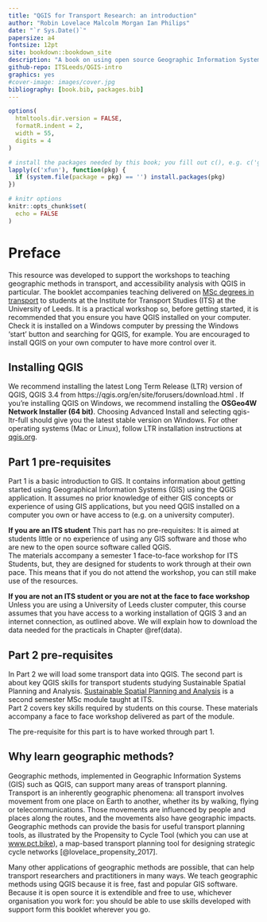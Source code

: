 ```yaml
--- 
title: "QGIS for Transport Research: an introduction"
author: "Robin Lovelace Malcolm Morgan Ian Philips"
date: "`r Sys.Date()`"
papersize: a4
fontsize: 12pt
site: bookdown::bookdown_site
description: "A book on using open source Geographic Information System for transport planning."
github-repo: ITSLeeds/QGIS-intro
graphics: yes
#cover-image: images/cover.jpg
bibliography: [book.bib, packages.bib]
---
```


<!-- For CRC Press format: -->
<!-- documentclass: krantz -->
<!-- biblio-style: apalike -->
<!-- link-citations: yes -->
<!-- colorlinks: yes -->
<!-- lot: yes -->
<!-- lof: yes -->
<!-- fontsize: 13pt -->

```r
options(
  htmltools.dir.version = FALSE,
  formatR.indent = 2,
  width = 55,
  digits = 4
)

# install the packages needed by this book; you fill out c(), e.g. c('ggplot2', 'dplyr')
lapply(c('xfun'), function(pkg) {
  if (system.file(package = pkg) == '') install.packages(pkg)
})

# knitr options
knitr::opts_chunk$set(
  echo = FALSE
)
```

# Preface {-}

<!-- ## What is this resource? {-} -->

This resource was developed to support the workshops to teaching geographic methods in transport, and accessibility analysis with QGIS in particular. 
The booklet accompanies teaching delivered on [MSc degrees in  transport](https://environment.leeds.ac.uk/transport-masters) to students at the Institute for Transport Studies (ITS) at the University of Leeds. 
It is a practical workshop so, before getting started, it is recommended that you ensure you have QGIS installed on your computer.
Check it is installed on a Windows computer by pressing the Windows 'start' button and searching for QGIS, for example.
You are encouraged to install QGIS on your own computer to have more control over it.

## Installing QGIS {-}

We recommend installing the latest Long Term Release (LTR) version of QGIS, QGIS 3.4 from https://qgis.org/en/site/forusers/download.html .
If you're installing QGIS on Windows, we recommend installing the **OSGeo4W Network Installer (64 bit)**.
Choosing Advanced Install and selecting qgis-ltr-full should give you the latest stable version on Windows.
For other operating systems (Mac or Linux), follow LTR installation instructions at [qgis.org](https://qgis.org/en/site/forusers/download.html).

## Part 1 pre-requisites {-}

Part 1 is a basic introduction to GIS.
It contains information about getting started using Geographical Information Systems (GIS) using the QGIS application.
It assumes no prior knowledge of either GIS concepts or experience of using GIS applications, but you need QGIS installed on a computer you own or have access to (e.g. on a university computer).  

**If you are an ITS student** 
This part has no pre-requisites:  It is aimed at students little or no experience of using any GIS software and those who are new to the open source software called QGIS.  
The materials accompany a semester 1 face-to-face workshop for ITS Students, but, they are designed for students to work through at their own pace.  This means that if you do not attend the workshop, you can still make use of the resources.  

**If you are not an ITS student or you are not at the face to face workshop**
Unless you are using a University of Leeds cluster computer, this course assumes that you have access to a working installation of QGIS 3 and an internet connection, as outlined above.
We will explain how to download the data needed for the practicals in Chapter \@ref(data).

## Part 2 pre-requisites {-}

In Part 2 we will load some transport data into QGIS.
The second part is about key QGIS skills for transport students studying Sustainable Spatial Planning and Analysis.
[Sustainable Spatial Planning and Analysis](http://webprod3.leeds.ac.uk/catalogue/dynmodules.asp?Y=201920&M=TRAN-5115M) is a second semester MSc module taught at ITS.  
Part 2 covers key skills required by students on this course.  These materials accompany a face to face workshop delivered as part of the module.  

The pre-requisite for this part is to have worked through part 1.  

## Why learn geographic methods? {-}

Geographic methods, implemented in Geographic Information Systems (GIS) such as QGIS, can support many areas of transport planning.
Transport is an inherently geographic phenomena: all transport involves movement from one place on Earth to another, whether its by walking, flying or telecommunications.
Those movements are influenced by people and places along the routes, and the movements also have geographic impacts.
Geographic methods can provide the basis for useful transport planning tools, as illustrated by the Propensity to Cycle Tool (which you can use at [www.pct.bike](https://www.pct.bike/)), a map-based transport planning tool for designing strategic cycle networks [@lovelace_propensity_2017].

Many other applications of geographic methods are possible, that can help transport researchers and practitioners in many ways. 
We teach geographic methods using QGIS because it is free, fast and popular GIS software.
Because it is open source it is extendible and free to use, whichever organisation you work for: you should be able to use skills developed with support form this booklet wherever you go.

<!-- We are teaching QGIS.  Which is free and open source. -->

<!-- ## Structure of the book {-} -->

  <!-- Chapters \@ref(Part1) introduces GIS and the program QGIS... -->

  <!-- ## Software information and conventions {-} -->

  <!-- I used the **knitr**\index{knitr} package [@xie2015] and the **bookdown**\index{bookdown} package [@R-bookdown] to compile my book. My R session information is shown below: -->

  <!-- ```{r} -->
  <!-- xfun::session_info() -->
  <!-- ``` -->

  <!-- Package names are in bold text (e.g., **rmarkdown**), and inline code and filenames are formatted in a typewriter font (e.g., `knitr::knit('foo.Rmd')`). Function names are followed by parentheses (e.g., `bookdown::render_book()`). -->

  <!-- ## Acknowledgments {-} -->

  <!-- A lot of people helped me when I was writing the book. -->

  <!-- ```{block2, type='flushright', html.tag='p'} -->
  <!-- Frida Gomam   -->
  <!-- on the Mars -->
  <!-- ``` -->


